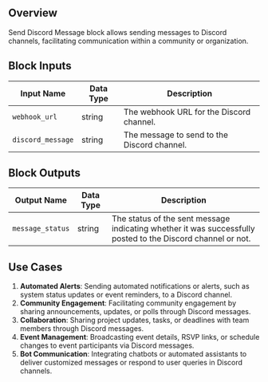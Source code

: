 ## Overview

Send Discord Message block allows sending messages to Discord channels, facilitating communication within a community or organization.

## Block Inputs

| Input Name        | Data Type | Description                                 |
| ----------------- | --------- | ------------------------------------------- |
| `webhook_url`     | string    | The webhook URL for the Discord channel.    |
| `discord_message` | string    | The message to send to the Discord channel. |

## Block Outputs

| Output Name      | Data Type | Description                                                                                                 |
| ---------------- | --------- | ----------------------------------------------------------------------------------------------------------- |
| `message_status` | string    | The status of the sent message indicating whether it was successfully posted to the Discord channel or not. |

## Use Cases

1. **Automated Alerts**: Sending automated notifications or alerts, such as system status updates or event reminders, to a Discord channel.
2. **Community Engagement**: Facilitating community engagement by sharing announcements, updates, or polls through Discord messages.
3. **Collaboration**: Sharing project updates, tasks, or deadlines with team members through Discord messages.
4. **Event Management**: Broadcasting event details, RSVP links, or schedule changes to event participants via Discord messages.
5. **Bot Communication**: Integrating chatbots or automated assistants to deliver customized messages or respond to user queries in Discord channels.
